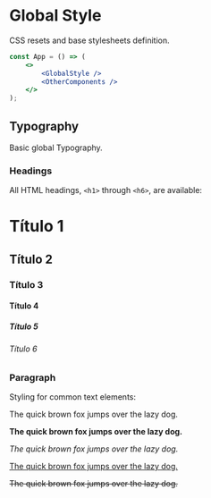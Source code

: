 

<Meta title = "Styles/GlobalStyle" component={GlobalStyle} /> 


# Global Style

CSS resets and base stylesheets definition.

```jsx
const App = () => (
    <>
        <GlobalStyle />
        <OtherComponents />
    </>
);

```

## Typography

Basic global Typography.

### Headings

All HTML headings, `<h1>` through `<h6>`, are available:

<Preview>
    <Story name="Headings">
        <div>
            <h1> Título 1</h1>
            <h2> Título 2</h2>
            <h3> Título 3</h3>
            <h4> Título 4</h4>
            <h5> Título 5</h5>
            <h6> Título 6</h6>
        </div>
    </Story>
</Preview>

### Paragraph

Styling for common text elements:


<Preview>
    <Story name="Paragraph">
        <div>
            <p>The quick brown fox jumps over the lazy dog.</p>
            <p>
              <strong>The quick brown fox jumps over the lazy dog.</strong>
            </p>
            <p>
              <em>The quick brown fox jumps over the lazy dog.</em>
            </p>
            <p>
              <u>The quick brown fox jumps over the lazy dog.</u>
            </p>
            <p>
              <s>The quick brown fox jumps over the lazy dog.</s>
            </p>
        </div>
    </Story>
</Preview>

